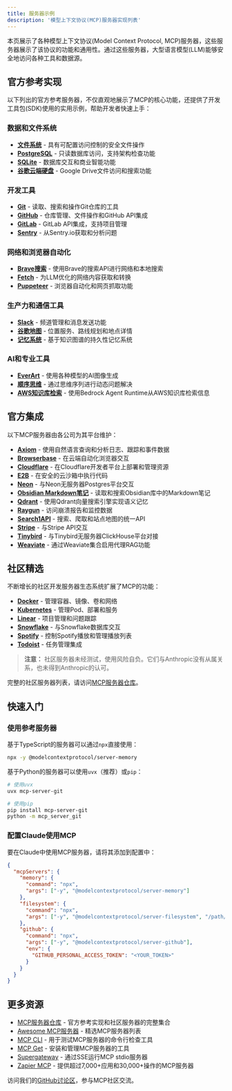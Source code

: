 ```yaml
---
title: 服务器示例
description: '模型上下文协议(MCP)服务器实现列表'
---
```


本页展示了各种模型上下文协议(Model Context Protocol, MCP)服务器，这些服务器展示了该协议的功能和通用性。通过这些服务器，大型语言模型(LLM)能够安全地访问各种工具和数据源。

## 官方参考实现

以下列出的官方参考服务器，不仅直观地展示了MCP的核心功能，还提供了开发工具包(SDK)使用的实用示例，帮助开发者快速上手：

### 数据和文件系统
- **[文件系统](https://github.com/modelcontextprotocol/servers/tree/main/src/filesystem)** - 具有可配置访问控制的安全文件操作
- **[PostgreSQL](https://github.com/modelcontextprotocol/servers/tree/main/src/postgres)** - 只读数据库访问，支持架构检查功能
- **[SQLite](https://github.com/modelcontextprotocol/servers/tree/main/src/sqlite)** - 数据库交互和商业智能功能
- **[谷歌云端硬盘](https://github.com/modelcontextprotocol/servers/tree/main/src/gdrive)** - Google Drive文件访问和搜索功能

### 开发工具
- **[Git](https://github.com/modelcontextprotocol/servers/tree/main/src/git)** - 读取、搜索和操作Git仓库的工具
- **[GitHub](https://github.com/modelcontextprotocol/servers/tree/main/src/github)** - 仓库管理、文件操作和GitHub API集成
- **[GitLab](https://github.com/modelcontextprotocol/servers/tree/main/src/gitlab)** - GitLab API集成，支持项目管理
- **[Sentry](https://github.com/modelcontextprotocol/servers/tree/main/src/sentry)** - 从Sentry.io获取和分析问题

### 网络和浏览器自动化
- **[Brave搜索](https://github.com/modelcontextprotocol/servers/tree/main/src/brave-search)** - 使用Brave的搜索API进行网络和本地搜索
- **[Fetch](https://github.com/modelcontextprotocol/servers/tree/main/src/fetch)** - 为LLM优化的网络内容获取和转换
- **[Puppeteer](https://github.com/modelcontextprotocol/servers/tree/main/src/puppeteer)** - 浏览器自动化和网页抓取功能

### 生产力和通信工具
- **[Slack](https://github.com/modelcontextprotocol/servers/tree/main/src/slack)** - 频道管理和消息发送功能
- **[谷歌地图](https://github.com/modelcontextprotocol/servers/tree/main/src/google-maps)** - 位置服务、路线规划和地点详情
- **[记忆系统](https://github.com/modelcontextprotocol/servers/tree/main/src/memory)** - 基于知识图谱的持久性记忆系统

### AI和专业工具
- **[EverArt](https://github.com/modelcontextprotocol/servers/tree/main/src/everart)** - 使用各种模型的AI图像生成
- **[顺序思维](https://github.com/modelcontextprotocol/servers/tree/main/src/sequentialthinking)** - 通过思维序列进行动态问题解决
- **[AWS知识库检索](https://github.com/modelcontextprotocol/servers/tree/main/src/aws-kb-retrieval-server)** - 使用Bedrock Agent Runtime从AWS知识库检索信息

## 官方集成

以下MCP服务器由各公司为其平台维护：

- **[Axiom](https://github.com/axiomhq/mcp-server-axiom)** - 使用自然语言查询和分析日志、跟踪和事件数据
- **[Browserbase](https://github.com/browserbase/mcp-server-browserbase)** - 在云端自动化浏览器交互
- **[Cloudflare](https://github.com/cloudflare/mcp-server-cloudflare)** - 在Cloudflare开发者平台上部署和管理资源
- **[E2B](https://github.com/e2b-dev/mcp-server)** - 在安全的云沙箱中执行代码
- **[Neon](https://github.com/neondatabase/mcp-server-neon)** - 与Neon无服务器Postgres平台交互
- **[Obsidian Markdown笔记](https://github.com/calclavia/mcp-obsidian)** - 读取和搜索Obsidian库中的Markdown笔记
- **[Qdrant](https://github.com/qdrant/mcp-server-qdrant/)** - 使用Qdrant向量搜索引擎实现语义记忆
- **[Raygun](https://github.com/MindscapeHQ/mcp-server-raygun)** - 访问崩溃报告和监控数据
- **[Search1API](https://github.com/fatwang2/search1api-mcp)** - 搜索、爬取和站点地图的统一API
- **[Stripe](https://github.com/stripe/agent-toolkit)** - 与Stripe API交互
- **[Tinybird](https://github.com/tinybirdco/mcp-tinybird)** - 与Tinybird无服务器ClickHouse平台对接
- **[Weaviate](https://github.com/weaviate/mcp-server-weaviate)** - 通过Weaviate集合启用代理RAG功能

## 社区精选

不断增长的社区开发服务器生态系统扩展了MCP的功能：

- **[Docker](https://github.com/ckreiling/mcp-server-docker)** - 管理容器、镜像、卷和网络
- **[Kubernetes](https://github.com/Flux159/mcp-server-kubernetes)** - 管理Pod、部署和服务
- **[Linear](https://github.com/jerhadf/linear-mcp-server)** - 项目管理和问题跟踪
- **[Snowflake](https://github.com/datawiz168/mcp-snowflake-service)** - 与Snowflake数据库交互
- **[Spotify](https://github.com/varunneal/spotify-mcp)** - 控制Spotify播放和管理播放列表
- **[Todoist](https://github.com/abhiz123/todoist-mcp-server)** - 任务管理集成

> **注意：** 社区服务器未经测试，使用风险自负。它们与Anthropic没有从属关系，也未得到Anthropic的认可。

完整的社区服务器列表，请访问[MCP服务器仓库](https://github.com/modelcontextprotocol/servers)。

## 快速入门

### 使用参考服务器

基于TypeScript的服务器可以通过`npx`直接使用：

```bash
npx -y @modelcontextprotocol/server-memory
```

基于Python的服务器可以使用`uvx`（推荐）或`pip`：

```bash
# 使用uvx
uvx mcp-server-git

# 使用pip
pip install mcp-server-git
python -m mcp_server_git
```

### 配置Claude使用MCP

要在Claude中使用MCP服务器，请将其添加到配置中：

```json
{
  "mcpServers": {
    "memory": {
      "command": "npx",
      "args": ["-y", "@modelcontextprotocol/server-memory"]
    },
    "filesystem": {
      "command": "npx",
      "args": ["-y", "@modelcontextprotocol/server-filesystem", "/path/to/allowed/files"]
    },
    "github": {
      "command": "npx",
      "args": ["-y", "@modelcontextprotocol/server-github"],
      "env": {
        "GITHUB_PERSONAL_ACCESS_TOKEN": "<YOUR_TOKEN>"
      }
    }
  }
}
```

## 更多资源

- [MCP服务器仓库](https://github.com/modelcontextprotocol/servers) - 官方参考实现和社区服务器的完整集合
- [Awesome MCP服务器](https://github.com/punkpeye/awesome-mcp-servers) - 精选MCP服务器列表
- [MCP CLI](https://github.com/wong2/mcp-cli) - 用于测试MCP服务器的命令行检查工具
- [MCP Get](https://mcp-get.com) - 安装和管理MCP服务器的工具
- [Supergateway](https://github.com/supercorp-ai/supergateway) - 通过SSE运行MCP stdio服务器
- [Zapier MCP](https://zapier.com/mcp) - 提供超过7,000+应用和30,000+操作的MCP服务器

访问我们的[GitHub讨论区](https://github.com/orgs/modelcontextprotocol/discussions)，参与MCP社区交流。